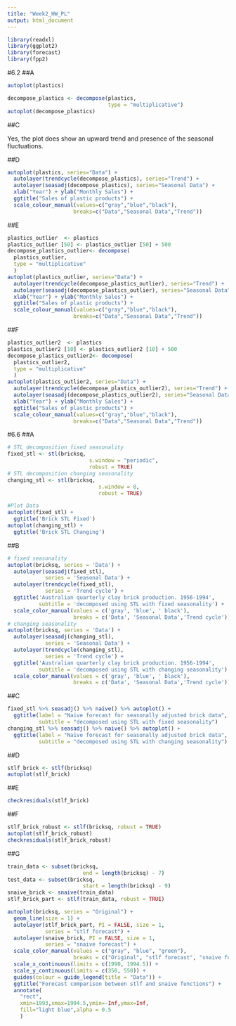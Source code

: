 ---
title: "Week2_HW_PL"
output: html_document
---
```{r}
library(readxl)
library(ggplot2)
library(forecast)
library(fpp2)
```
#6.2
##A
```{r}
autoplot(plastics)
```
```{r}
decompose_plastics <- decompose(plastics,
                                type = "multiplicative")
autoplot(decompose_plastics)
```
##C

Yes, the plot does show an upward trend and presence of the seasonal fluctuations.

##D
```{r}
autoplot(plastics, series="Data") +
  autolayer(trendcycle(decompose_plastics), series="Trend") +
  autolayer(seasadj(decompose_plastics), series="Seasonal Data") +
  xlab("Year") + ylab("Monthly Sales") +
  ggtitle("Sales of plastic products") +
  scale_colour_manual(values=c("gray","blue","black"),
                     breaks=c("Data","Seasonal Data","Trend"))
```
##E
```{r}
plastics_outlier  <- plastics
plastics_outlier [50] <- plastics_outlier [50] + 500
decompose_plastics_outlier<- decompose(
  plastics_outlier,
  type = "multiplicative"
  )
autoplot(plastics_outlier, series="Data") +
  autolayer(trendcycle(decompose_plastics_outlier), series="Trend") +
  autolayer(seasadj(decompose_plastics_outlier), series="Seasonal Data") +
  xlab("Year") + ylab("Monthly Sales") +
  ggtitle("Sales of plastic products") +
  scale_colour_manual(values=c("gray","blue","black"),
                     breaks=c("Data","Seasonal Data","Trend"))
```
##F
```{r}
plastics_outlier2  <- plastics
plastics_outlier2 [10] <- plastics_outlier2 [10] + 500
decompose_plastics_outlier2<- decompose(
  plastics_outlier2,
  type = "multiplicative"
  )
autoplot(plastics_outlier2, series="Data") +
  autolayer(trendcycle(decompose_plastics_outlier2), series="Trend") +
  autolayer(seasadj(decompose_plastics_outlier2), series="Seasonal Data") +
  xlab("Year") + ylab("Monthly Sales") +
  ggtitle("Sales of plastic products") +
  scale_colour_manual(values=c("gray","blue","black"),
                     breaks=c("Data","Seasonal Data","Trend"))
```

#6.6
##A
```{r}
# STL decomposition fixed seasonality
fixed_stl <- stl(bricksq, 
                          s.window = "periodic",
                          robust = TRUE)
# STL decomposition changing seasonality
changing_stl <- stl(bricksq,
                             s.window = 8,
                             robust = TRUE)
```
```{r}
#Plot Data
autoplot(fixed_stl) +
  ggtitle('Brick STL Fixed')
autoplot(changing_stl) +
  ggtitle('Brick STL Changing')
```
##B
```{r}
# fixed seasonality
autoplot(bricksq, series = 'Data') +
  autolayer(seasadj(fixed_stl),
            series = 'Seasonal Data') +
  autolayer(trendcycle(fixed_stl),
            series = 'Trend cycle') +
  ggtitle('Australian quarterly clay brick production. 1956-1994',
          subtitle = 'decomposed using STL with fixed seasonality') +
  scale_color_manual(values = c('gray', 'blue', ' black'),
                     breaks = c('Data', 'Seasonal Data','Trend cycle'))
# changing seasonality
autoplot(bricksq, series = 'Data') +
  autolayer(seasadj(changing_stl),
            series = 'Seasonal Data') +
  autolayer(trendcycle(changing_stl),
            series = 'Trend cycle') +
  ggtitle('Australian quarterly clay brick production. 1956-1994',
          subtitle = 'decomposed using STL with changing seasonality') +
  scale_color_manual(values = c('gray', 'blue', ' black'),
                     breaks = c('Data', 'Seasonal Data','Trend cycle'))
```
##C
```{r}
fixed_stl %>% seasadj() %>% naive() %>% autoplot() + 
  ggtitle(label = "Naive forecast for seasonally adjusted brick data",
          subtitle = "decomposed using STL with fixed seasonality")
changing_stl %>% seasadj() %>% naive() %>% autoplot() + 
  ggtitle(label = "Naive forecast for seasonally adjusted brick data",
          subtitle = "decomposed using STL with changing seasonality")
```
##D
```{r}
stlf_brick <- stlf(bricksq)
autoplot(stlf_brick)
```
##E
```{r}
checkresiduals(stlf_brick)
```
##F
```{r}
stlf_brick_robust <- stlf(bricksq, robust = TRUE)
autoplot(stlf_brick_robust)
checkresiduals(stlf_brick_robust)
```
##G
```{r}
train_data <- subset(bricksq, 
                        end = length(bricksq) - 7)
test_data <- subset(bricksq,
                        start = length(bricksq) - 9)
snaive_brick <- snaive(train_data)
stlf_brick_part <- stlf(train_data, robust = TRUE)

autoplot(bricksq, series = "Original") +
  geom_line(size = 1) +
  autolayer(stlf_brick_part, PI = FALSE, size = 1,
            series = "stlf forecast") +
  autolayer(snaive_brick, PI = FALSE, size = 1,
            series = "snaive forecast") +
  scale_color_manual(values = c("gray", "blue", "green"),
                     breaks = c("Original", "stlf forecast", "snaive forecast")) +
  scale_x_continuous(limits = c(1990, 1994.5)) +
  scale_y_continuous(limits = c(350, 550)) +
  guides(colour = guide_legend(title = "Data")) +
  ggtitle("Forecast comparison between stlf and snaive functions") +
  annotate(
    "rect",
    xmin=1993,xmax=1994.5,ymin=-Inf,ymax=Inf,
    fill="light blue",alpha = 0.5
    )
```